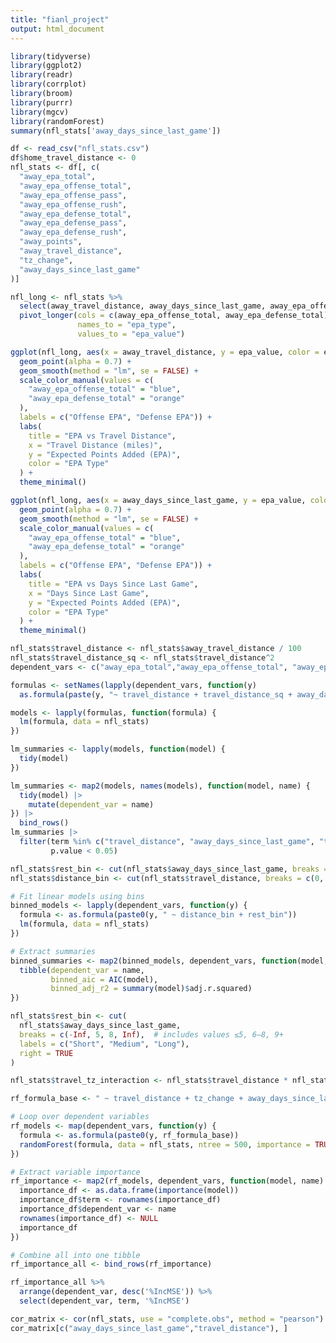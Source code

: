 ```yaml
---
title: "fianl_project"
output: html_document
---
```


```r
library(tidyverse)
library(ggplot2)
library(readr)
library(corrplot)
library(broom)
library(purrr)
library(mgcv)
library(randomForest)
summary(nfl_stats['away_days_since_last_game'])
```

```r
df <- read_csv("nfl_stats.csv")
df$home_travel_distance <- 0
nfl_stats <- df[, c(
  "away_epa_total",
  "away_epa_offense_total",
  "away_epa_offense_pass",
  "away_epa_offense_rush",
  "away_epa_defense_total",
  "away_epa_defense_pass",
  "away_epa_defense_rush",
  "away_points",
  "away_travel_distance",
  "tz_change",
  "away_days_since_last_game"
)]


```
```r
nfl_long <- nfl_stats %>%
  select(away_travel_distance, away_days_since_last_game, away_epa_offense_total, away_epa_defense_total) %>%
  pivot_longer(cols = c(away_epa_offense_total, away_epa_defense_total),
               names_to = "epa_type",
               values_to = "epa_value")

ggplot(nfl_long, aes(x = away_travel_distance, y = epa_value, color = epa_type)) +
  geom_point(alpha = 0.7) +
  geom_smooth(method = "lm", se = FALSE) +
  scale_color_manual(values = c(
    "away_epa_offense_total" = "blue",
    "away_epa_defense_total" = "orange"
  ),
  labels = c("Offense EPA", "Defense EPA")) +
  labs(
    title = "EPA vs Travel Distance",
    x = "Travel Distance (miles)",
    y = "Expected Points Added (EPA)",
    color = "EPA Type"
  ) +
  theme_minimal()

```
```r
ggplot(nfl_long, aes(x = away_days_since_last_game, y = epa_value, color = epa_type)) +
  geom_point(alpha = 0.7) +
  geom_smooth(method = "lm", se = FALSE) +
  scale_color_manual(values = c(
    "away_epa_offense_total" = "blue",
    "away_epa_defense_total" = "orange"
  ),
  labels = c("Offense EPA", "Defense EPA")) +
  labs(
    title = "EPA vs Days Since Last Game",
    x = "Days Since Last Game",
    y = "Expected Points Added (EPA)",
    color = "EPA Type"
  ) +
  theme_minimal()

```

```r
nfl_stats$travel_distance <- nfl_stats$away_travel_distance / 100
nfl_stats$travel_distance_sq <- nfl_stats$travel_distance^2
dependent_vars <- c("away_epa_total","away_epa_offense_total", "away_epa_offense_pass", "away_epa_offense_rush", "away_epa_defense_total", "away_epa_defense_pass")

formulas <- setNames(lapply(dependent_vars, function(y) 
  as.formula(paste(y, "~ travel_distance + travel_distance_sq + away_days_since_last_game + tz_change"))), dependent_vars)

models <- lapply(formulas, function(formula) {
  lm(formula, data = nfl_stats)
})

lm_summaries <- lapply(models, function(model) {
  tidy(model)
})

lm_summaries <- map2(models, names(models), function(model, name) {
  tidy(model) |> 
    mutate(dependent_var = name)
}) |> 
  bind_rows()
lm_summaries |> 
  filter(term %in% c("travel_distance", "away_days_since_last_game", "travel_distance_sq", "tz_change"),
         p.value < 0.05)
```


```r
nfl_stats$rest_bin <- cut(nfl_stats$away_days_since_last_game, breaks = c(0, 4, 6, 9), labels = c("Short", "Medium", "Long"), right = FALSE)
nfl_stats$distance_bin <- cut(nfl_stats$travel_distance, breaks = c(0, 5, 10, Inf), labels = c("Short", "Medium", "Long"), right = FALSE)

# Fit linear models using bins
binned_models <- lapply(dependent_vars, function(y) {
  formula <- as.formula(paste0(y, " ~ distance_bin + rest_bin"))
  lm(formula, data = nfl_stats)
})

# Extract summaries
binned_summaries <- map2(binned_models, dependent_vars, function(model, name) {
  tibble(dependent_var = name,
         binned_aic = AIC(model),
         binned_adj_r2 = summary(model)$adj.r.squared)
})
```

```r
nfl_stats$rest_bin <- cut(
  nfl_stats$away_days_since_last_game,
  breaks = c(-Inf, 5, 8, Inf),  # includes values ≤5, 6–8, 9+
  labels = c("Short", "Medium", "Long"),
  right = TRUE
)

nfl_stats$travel_tz_interaction <- nfl_stats$travel_distance * nfl_stats$tz_change

rf_formula_base <- " ~ travel_distance + tz_change + away_days_since_last_game + travel_tz_interaction"

# Loop over dependent variables
rf_models <- map(dependent_vars, function(y) {
  formula <- as.formula(paste0(y, rf_formula_base))
  randomForest(formula, data = nfl_stats, ntree = 500, importance = TRUE)
})

# Extract variable importance
rf_importance <- map2(rf_models, dependent_vars, function(model, name) {
  importance_df <- as.data.frame(importance(model))
  importance_df$term <- rownames(importance_df)
  importance_df$dependent_var <- name
  rownames(importance_df) <- NULL
  importance_df
})

# Combine all into one tibble
rf_importance_all <- bind_rows(rf_importance)

rf_importance_all %>%
  arrange(dependent_var, desc('%IncMSE')) %>%
  select(dependent_var, term, '%IncMSE')
```

```r
cor_matrix <- cor(nfl_stats, use = "complete.obs", method = "pearson")
cor_matrix[c("away_days_since_last_game","travel_distance"), ]
```


